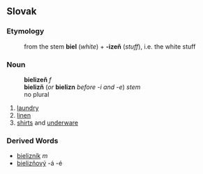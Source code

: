 ==Slovak==
===Etymology===
:from the stem '''biel''' (''white'') + '''-izeň''' (''stuff''), i.e. the white stuff
===Noun===
:'''bielizeň''' ''f''
:'''bielizň''' (''or'' '''bielizn''' ''before -i and -e'') ''stem''
:no plural
:{{decpat}} {{dlan}}
# [[laundry]]
# [[linen]]
# [[shirts]] and [[underware]]
===Derived Words===
* [[bielizník#Slovak|bielizník]] ''m''
* [[bielizňový]] -á -é